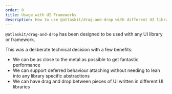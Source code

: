 ```yaml
---
order: 0
title: Usage with UI Frameworks
description: How to use @atlaskit/drag-and-drop with different UI libraries and frameworks
---
```


`@atlaskit/drag-and-drop` has been designed to be used with any UI library or framework.

This was a deliberate technical decision with a few benefits:

- We can be as close to the metal as possible to get fantastic performance
- We can support deferred behaviour attaching without needing to lean into any library specific abstractions
- We can have drag and drop between pieces of UI written in different UI libraries
